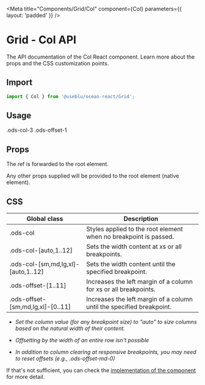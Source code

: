 
<Meta
  title="Components/Grid/Col"
  component={Col}
  parameters={{ layout: 'padded' }}
/>

# Grid - Col API

The API documentation of the Col React component. Learn more about the props and the CSS customization points.

## Import

```javascript
import { Col } from '@useblu/ocean-react/Grid';
```

## Usage

<Canvas withSource="open">
  <Story name="usage">
    <Col xs={{ span: '3', offset: '1' }}>.ods-col-3 .ods-offset-1</Col>
  </Story>
</Canvas>

## Props

<ArgsTable of="." />

The ref is forwarded to the root element.

Any other props supplied will be provided to the root element (native element).

## CSS

| Global class                        | Description                                                           |
| ----------------------------------- | --------------------------------------------------------------------- |
| .ods-col                            | Styles applied to the root element when no breakpoint is passed.      |
| .ods-col-[auto,1..12]               | Sets the width content at xs or all breakpoints.                      |
| .ods-col-[sm,md,lg,xl]-[auto,1..12] | Sets the width content until the specified breakpoint.                |
| .ods-offset-[1..11]                 | Increases the left margin of a column for xs or all breakpoints.      |
| .ods-offset-[sm,md,lg,xl]-[0..11]   | Increases the left margin of a column until the specified breakpoint. |

- _Set the column value (for any breakpoint size) to "auto" to size columns based on the natural width of their content._

- _Offsetting by the width of an entire row isn't possible_

- _In addition to column clearing at responsive breakpoints, you may need to reset offsets (e.g., .ods-offset-md-0)_

If that's not sufficient, you can check the [implementation of the component](https://github.com/ocean-ds/ocean-web/blob/master/packages/ocean-react/src/Grid/Col.tsx) for more detail.
